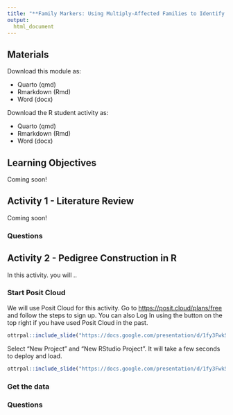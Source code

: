 ```yaml
---
title: "**Family Markers: Using Multiply-Affected Families to Identify Risk Genes**"
output:
  html_document
---
```


## Materials

Download this module as:

-   Quarto (qmd)
-   Rmarkdown (Rmd)
-   Word (docx)

Download the R student activity as:

-   Quarto (qmd)
-   Rmarkdown (Rmd)
-   Word (docx)

## Learning Objectives

Coming soon!

## Activity 1 - Literature Review

Coming soon!

### Questions

## Activity 2 - Pedigree Construction in R

In this activity. you will ..

### Start Posit Cloud

We will use Posit Cloud for this activity. Go to [https://posit.cloud/plans/free](https://posit.cloud/plans/free) and follow the steps to sign up. You can also Log In using the button on the top right if you have used Posit Cloud in the past.

<!-- Callout about what cloud computing is -->

```r
ottrpal::include_slide("https://docs.google.com/presentation/d/1fy3FwkSLETnRUdf8huddq2n4qcb6eOyzwVg05dbudII/edit?slide=id.g1965a5f7f0a_0_44#slide=id.g1965a5f7f0a_0_44")
```

Select "New Project" and "New RStudio Project". It will take a few seconds to deploy and load.

```r
ottrpal::include_slide("https://docs.google.com/presentation/d/1fy3FwkSLETnRUdf8huddq2n4qcb6eOyzwVg05dbudII/edit?slide=id.g357ffc10808_0_3#slide=id.g357ffc10808_0_3")
```

### Get the data

### Questions
